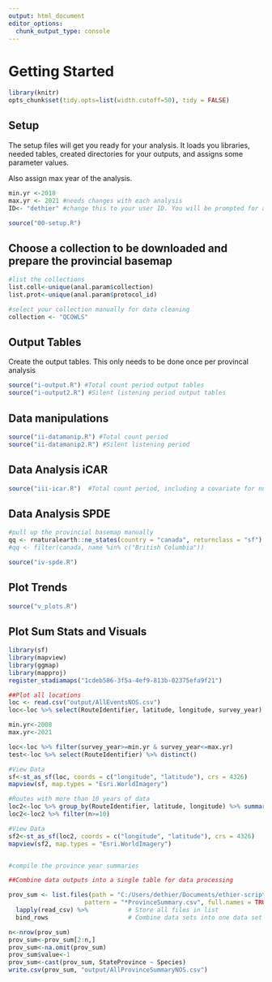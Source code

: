```yaml
---
output: html_document
editor_options: 
  chunk_output_type: console
---
```


# Getting Started {#DataManip3}

```r

library(knitr)
opts_chunk$set(tidy.opts=list(width.cutoff=50), tidy = FALSE)

```

## Setup

The setup files will get you ready for your analysis. It loads you libraries, needed tables, created directories for your outputs, and assigns some parameter values. 

Also assign max year of the analysis. 

```r

min.yr <-2018
max.yr <- 2021 #needs changes with each analysis
ID<- "dethier" #change this to your user ID. You will be prompted for a password. 

source("00-setup.R")

```

## Choose a collection to be downloaded and prepare the provincial basemap

```r

#list the collections
list.coll<-unique(anal.param$collection)
list.prot<-unique(anal.param$protocol_id)

#select your collection manually for data cleaning
collection <- "QCOWLS"

```

## Output Tables

Create the output tables. This only needs to be done once per provincal analysis

```r

source("i-output.R") #Total count period output tables
source("i-output2.R") #Silent listening period output tables

```


## Data manipulations 

```r

source("ii-datamanip.R") #Total count period
source("ii-datamanip2.R") #Silent listening period

```

## Data Analysis iCAR

```r

source("iii-icar.R")  #Total count period, including a covariate for number of stops per route and random effect for protocol_id to control for unexplained variation due to differences in protocol. 

```

## Data Analysis SPDE

```r


#pull up the provincial basemap manually
qq <- rnaturalearth::ne_states(country = "canada", returnclass = "sf") %>% st_transform(epsg6703km) 
#qq <- filter(canada, name %in% c("British Columbia"))

source("iv-spde.R")

```

## Plot Trends 

```r

source("v_plots.R")

```

## Plot Sum Stats and Visuals

```r

library(sf)
library(mapview)
library(ggmap) 
library(mapproj)
register_stadiamaps("1cdeb586-3f5a-4ef9-813b-02375efa9f21") 

##Plot all locations
loc <- read.csv("output/AllEventsNOS.csv")
loc<-loc %>% select(RouteIdentifier, latitude, longitude, survey_year) %>% distinct()

min.yr<-2008
max.yr<-2021

loc<-loc %>% filter(survey_year>=min.yr & survey_year<=max.yr)
test<-loc %>% select(RouteIdentifier) %>% distinct()

#View Data
sf<-st_as_sf(loc, coords = c("longitude", "latitude"), crs = 4326)
mapview(sf, map.types = "Esri.WorldImagery")

#Routes with more than 10 years of data
loc2<-loc %>% group_by(RouteIdentifier, latitude, longitude) %>% summarise(n=n_distinct(survey_year))
loc2<-loc2 %>% filter(n>=10)

#View Data
sf2<-st_as_sf(loc2, coords = c("longitude", "latitude"), crs = 4326)
mapview(sf2, map.types = "Esri.WorldImagery")


#compile the province year summaries

##Combine data outputs into a single table for data processing

prov_sum <- list.files(path = "C:/Users/dethier/Documents/ethier-scripts/National-NOS/output/",  # Identify all CSV files
                     pattern = "*ProvinceSummary.csv", full.names = TRUE) %>% 
  lapply(read_csv) %>%           # Store all files in list
  bind_rows                      # Combine data sets into one data set 

n<-nrow(prov_sum)
prov_sum<-prov_sum[2:n,]
prov_sum<-na.omit(prov_sum)
prov_sum$value<-1
prov_sum<-cast(prov_sum, StateProvince ~ Species)
write.csv(prov_sum, "output/AllProvinceSummaryNOS.csv")

```